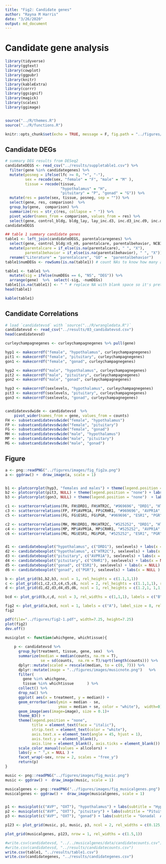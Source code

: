 ```yaml
---
title: "Fig2: Candidate genes"
author: "Rayna M Harris"
date: "3/26/2020"
output: md_document
---
```



# Candidate gene analysis 

```r
library(tidyverse)
library(ggtext)
library(cowplot)
library(ggpubr)
library(knitr)
library(kableExtra)
library(corrr)
library(ggsignif)
library(magick)
library(scales)
library(ggimage)


source("../R/themes.R")
source("../R/functions.R")

knitr::opts_chunk$set(echo = TRUE, message = F, fig.path = "../figures/")
```

## Candidate DEGs


```r
# summary DEG results from DESeq2
candidateDEGS <- read_csv("../results/suppletable1.csv") %>%
  filter(gene %in% candidategenes) %>%
  mutate(posneg = ifelse(lfc >= 0, "+", "-"),
         sex = recode(sex, "female" = "F", "male" = "M" ),
         tissue = recode(tissue, 
                         "hypothalamus" = "H",
                         "pituitary" = "P", "gonad" = "G")) %>%
  mutate(res = paste(sex, tissue, posneg, sep = "")) %>%
  select(gene, res, comparison)  %>%
  group_by(gene,  comparison) %>%
  summarize(res = str_c(res, collapse = " ")) %>%
  pivot_wider(names_from = comparison, values_from = res) %>%
  select(gene, control_bldg, bldg_lay, lay_inc.d3, inc.d3_inc.d9, inc.d9_inc.d17, hatch_n5, n5_n9)
candidateDEGS

## table 1 summary candidate genes
table1 <- left_join(candidateDEGS, parentalcaregenes) %>%
  select(gene, control_bldg:n5_n9, parentalcare, parentalbehavior, NCBI) %>%
  mutate(parentalcare = if_else(is.na(parentalcare), " ", "X"),
         parentalbehavior = if_else(is.na(parentalbehavior), " ", "X")) %>%
  rename("Literature" = "parentalcare", "GO" =  "parentalbehavior")
table1$numDEGs <- rowSums(is.na(table1)) # count NAs to know how many are NS

table1 <- table1 %>% 
  mutate(sig = ifelse(numDEGs == 6, "NS", "DEG")) %>% 
  arrange(gene)  %>%  select(-sig, -numDEGs)
table1[is.na(table1)] <- " " # replace NA with blank space so it's pretty
head(table1)

kable(table1)
```

## Candidate Correlations


```r
# load `candidatevsd` with `source("../R/wrangledata.R")`
candidatevsd <- read_csv("../results/03_candidatevsd.csv")
head(candidatevsd)

curleychampagnegenes <- curleychampagnegenes %>% pull(gene)

hyp1 <- makecorrdf("female", "hypothalamus", curleychampagnegenes)  
pit1 <- makecorrdf("female", "pituitary", curleychampagnegenes)  
gon1 <- makecorrdf("female", "gonad", curleychampagnegenes)  

hyp2 <- makecorrdf("male", "hypothalamus", curleychampagnegenes)  
pit2 <- makecorrdf("male", "pituitary", curleychampagnegenes)  
gon2 <- makecorrdf("male", "gonad", curleychampagnegenes)  

hyp3 <- makecorrdf(sexlevels, "hypothalamus", curleychampagnegenes)  
pit3 <- makecorrdf(sexlevels, "pituitary", curleychampagnegenes)  
gon3 <- makecorrdf(sexlevels, "gonad", curleychampagnegenes)  


candidatevsdwide <- candidatevsd  %>%
    pivot_wider(names_from = gene, values_from = counts) 
FH <- subsetcandidatevsdwide("female", "hypothalamus")
FP <- subsetcandidatevsdwide("female", "pituitary")
FG <- subsetcandidatevsdwide("female", "gonad")
MH <- subsetcandidatevsdwide("male", "hypothalamus")
MP <- subsetcandidatevsdwide("male", "pituitary")
MG <- subsetcandidatevsdwide("male", "gonad") 

```


## Figure

```r

a <- png::readPNG("../figures/images/fig_fig2a.png")
a <- ggdraw() +  draw_image(a, scale = 1)


b1 <- plotcorrplot(hyp3, "females and males") + theme(legend.position = "none")  + labs(y = "Hypothalamus", title = "Candidate gene correlations")
b2 <- plotcorrplot(pit3, NULL) + theme(legend.position = "none") + labs(y = "Pituitary")
b3 <- plotcorrplot(gon3, NULL) + theme(legend.position = "none")  + labs(y = "Gonad")

c1 <- scattercorrelations(FH, FH$DRD1, FH$HTR2C, "#969696", "DRD1", "HTR2C") + labs(subtitle = "female", title =  "Top correlation")  
c3 <- scattercorrelations(FP, FP$AVPR1A, FP$CRHR1, "#969696", "AVPR1A", "CRHR1")  + labs(subtitle = NULL) 
c5 <- scattercorrelations(FG, FG$ESR1, FG$PGR, "#969696", "ESR1", "PGR")   + labs(subtitle = NULL) 

c2 <- scattercorrelations(MH, MH$DRD1, MH$HTR2C, "#525252", "DRD1", "HTR2C")  + labs(subtitle = "male", title = "", y = NULL)  
c4 <- scattercorrelations(MP, MP$AVPR1A, MP$CRHR1, "#525252", "AVPR1A", "CRHR1")  + labs(subtitle = NULL, y = NULL)  
c6 <- scattercorrelations(MG, MG$ESR1, MG$PGR, "#525252", "ESR1", "PGR")  + labs(subtitle = NULL, y = NULL)  


d1 <- candidateboxplot("hypothalamus", c("DRD1"), sexlevels) + labs(x = NULL, title = "Temporal expression pattern" )  
d2 <- candidateboxplot("hypothalamus", c("HTR2C"), sexlevels) + labs(x = NULL ) + theme(strip.text = element_blank())
d3 <- candidateboxplot("pituitary", c("AVPR1A"), sexlevels) + labs(x = NULL )  + theme( strip.text = element_blank())
d4 <- candidateboxplot("pituitary", c("CRHR1"), sexlevels) + labs(x = NULL  )  + theme(strip.text = element_blank())
d5 <- candidateboxplot("gonad", c("ESR1"), sexlevels) + labs(x = NULL) + theme(strip.text = element_blank())
d6 <- candidateboxplot("gonad", c("PGR"), sexlevels) + labs(x = NULL ) + theme(strip.text = element_blank())

b <- plot_grid(b1,b2,b3, ncol = 1, rel_heights = c(1.1,1,1))
c <- plot_grid(c1,c2,c3,c4,c5,c6, ncol = 2, rel_heights = c(1.1,1,1), rel_widths = c(1.1,1))
d <- plot_grid(d1,d2,d3,d4,d5,d6, ncol = 1, rel_heights = c(1.2,1, 1,1, 1,1))

bcd <- plot_grid(b,c,d, ncol = 3, rel_widths = c(1,1,1), labels = c("B", "C", "D"), label_size = 8)

fig2 <- plot_grid(a,bcd, ncol = 1, labels = c("A"), label_size = 8, rel_heights = c(0.1,1))
fig2

pdf(file="../figures/fig2-1.pdf", width=7.25, height=7.25)
plot(fig2)
dev.off()
```

```r

musicplot <- function(whichgene, whichtissue){
    
    p <- candidatevsd %>%
      group_by(treatment, tissue, gene, sex)  %>% 
      summarize(median = median(counts, na.rm = T), 
                se = sd(counts,  na.rm = T)/sqrt(length(counts))) %>%
      dplyr::mutate(scaled = rescale(median, to = c(0, 7))) %>%
      dplyr::mutate(image = "../figures/images/musicnote.png")   %>%
      filter(
        gene %in% whichgene,
        tissue %in% whichtissue      ) %>% 
      collect() %>%
      drop_na() %>%
      ggplot( aes(x = treatment, y = median)) +
      geom_errorbar(aes(ymin = median - se, 
                        ymax = median + se, color = "white"),  width=0) +
      geom_image(aes(image=image), size = 0.1)+
      theme_B3() +
      theme(legend.position = "none",
            title = element_text(face = "italic"),
            strip.text = element_text(color = "white"),
            axis.text.x = element_text(angle = 45, hjust = 1),
            axis.text.y = element_blank(),
            axis.line = element_blank(), axis.ticks = element_blank()) +
      scale_color_manual(values = allcolors) +
      labs(y = " ",x = NULL ) +
      facet_wrap(~sex, nrow = 2, scales = "free_y")
      return(p)
}

music <- png::readPNG("../figures/images/fig_music.png")
music <- ggdraw() +  draw_image(music, scale = 1)

musicalgenes <- png::readPNG("../figures/images/fig_musicalgenes.png")
musicalgenes <- ggdraw() +  draw_image(musicalgenes, scale = 1)


p1 <- musicplot(c("AVP", "OXT"), "hypothalamus") + labs(subtitle = "Hypothalamic AVP & OXT" ) + theme(axis.text.x = element_blank())
p2 <- musicplot(c("AVP", "OXT"), "pituitary") + labs(subtitle = "Pituitary AVP & OXT " ) + theme(axis.text.x = element_blank())
p3 <- musicplot(c("AVP", "OXT"), "gonad") + labs(subtitle = "Gonadal  AVP & OXT"  )

p123 <- plot_grid(music, p1, music, p3, ncol = 2, rel_widths = c(0.125,1))

plot_grid(musicalgenes, p123, nrow = 1, rel_widths = c(1.5,1))

```






```r
#write.csv(candidatevsd, "../../musicalgenes/data/candidatecounts.csv")
#write.csv(candidatevsd, "../results/candidatecounts.csv")
write.csv(table1, "../results/table1.csv")
write.csv(candidategenes, "../results/candidategenes.csv")
```